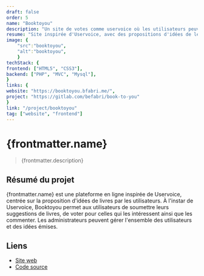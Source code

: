 ```yaml
---
draft: false
order: 5
name: "Booktoyou"
description: "Un site de votes comme uservoice où les utilisateurs peuvent proposer des idées de livres et pourront alors voter et/ou commenter pour les livres qu'ils souhaitent."
resume: "Site inspirée d'Uservoice, avec des propositions d'idées de lecture de livres."
image: {
    "src":"booktoyou", 
    "alt":"booktoyou",
    }
techStack: {
frontend: ["HTML5", "CSS3"],
backend: ["PHP", "MVC", "Mysql"],
}
links: {
website: "https://booktoyou.bfabri.me/",
project: "https://gitlab.com/befabri/book-to-you"
}
link: "/project/booktoyou"
tag: ["website", "frontend"]
---
```


# {frontmatter.name}

> {frontmatter.description}

## Résumé du projet

{frontmatter.name} est une plateforme en ligne inspirée de Uservoice, centrée sur la proposition d'idées de livres par les utilisateurs. À l'instar de Uservoice, Booktoyou permet aux utilisateurs de soumettre leurs suggestions de livres, de voter pour celles qui les intéressent ainsi que les commenter.
Les administrateurs peuvent gérer l'ensemble des utilisateurs et des idées émises.

## Liens

- [Site web](https://booktoyou.bfabri.me)
- [Code source](https://gitlab.com/befabri/book-to-you)
